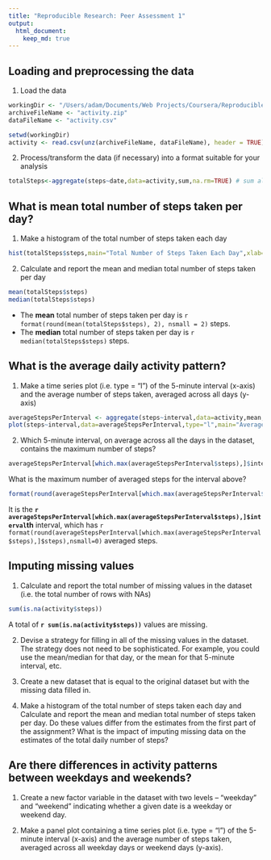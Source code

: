 ```yaml
---
title: "Reproducible Research: Peer Assessment 1"
output: 
  html_document:
    keep_md: true
---
```



## Loading and preprocessing the data

1. Load the data

```r
workingDir <- "/Users/adam/Documents/Web Projects/Coursera/Reproducible Research/RepData_PeerAssessment1"
archiveFileName <- "activity.zip"
dataFileName <- "activity.csv"

setwd(workingDir)
activity <- read.csv(unz(archiveFileName, dataFileName), header = TRUE)
```

2. Process/transform the data (if necessary) into a format suitable for your analysis

```r
totalSteps<-aggregate(steps~date,data=activity,sum,na.rm=TRUE) # sum all steps for each date; return a data frame
```

## What is mean total number of steps taken per day?

1. Make a histogram of the total number of steps taken each day
```r
hist(totalSteps$steps,main="Total Number of Steps Taken Each Day",xlab="Total Steps",ylab="Frequency (Days)")
```

2. Calculate and report the mean and median total number of steps taken per day
```r
mean(totalSteps$steps)
median(totalSteps$steps)
```

* The **mean** total number of steps taken per day is 
    `r format(round(mean(totalSteps$steps), 2), nsmall = 2)` steps.
* The **median** total number of steps taken per day is 
    `r median(totalSteps$steps)` steps.

## What is the average daily activity pattern?

1. Make a time series plot (i.e. type = "l") of the 5-minute interval (x-axis) and the average number of steps taken, averaged across all days (y-axis)

```r
averageStepsPerInterval <- aggregate(steps~interval,data=activity,mean,na.rm=TRUE)
plot(steps~interval,data=averageStepsPerInterval,type="l",main="Average Number of Steps Taken at Each Interval",xlab="Interval (5-minute increments)",ylab="Average Number of Steps")
```

2. Which 5-minute interval, on average across all the days in the dataset, contains the maximum number of steps?
```r
averageStepsPerInterval[which.max(averageStepsPerInterval$steps),]$interval
```

What is the maximum number of averaged steps for the interval above?
```r
format(round(averageStepsPerInterval[which.max(averageStepsPerInterval$steps),]$steps),nsmall=0)
```

It is the **`r averageStepsPerInterval[which.max(averageStepsPerInterval$steps),]$interval`th** interval, which has `r format(round(averageStepsPerInterval[which.max(averageStepsPerInterval$steps),]$steps),nsmall=0)` averaged steps.

## Imputing missing values

1. Calculate and report the total number of missing values in the dataset (i.e. the total number of rows with NAs)
```r
sum(is.na(activity$steps))
```
A total of **`r sum(is.na(activity$steps))`** values are missing.

2. Devise a strategy for filling in all of the missing values in the dataset. The strategy does not need to be sophisticated. For example, you could use the mean/median for that day, or the mean for that 5-minute interval, etc.

3. Create a new dataset that is equal to the original dataset but with the missing data filled in.

4. Make a histogram of the total number of steps taken each day and Calculate and report the mean and median total number of steps taken per day. Do these values differ from the estimates from the first part of the assignment? What is the impact of imputing missing data on the estimates of the total daily number of steps?

## Are there differences in activity patterns between weekdays and weekends?

1. Create a new factor variable in the dataset with two levels -- "weekday" and "weekend" indicating whether a given date is a weekday or weekend day.

2. Make a panel plot containing a time series plot (i.e. type = "l") of the 5-minute interval (x-axis) and the average number of steps taken, averaged across all weekday days or weekend days (y-axis).
